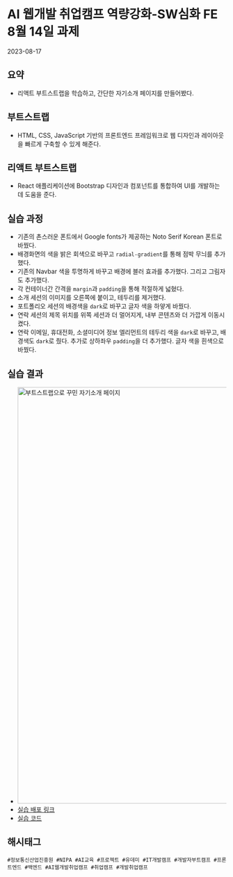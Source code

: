 
# AI 웹개발 취업캠프 역량강화-SW심화 FE 8월 14일 과제
<time>2023-08-17</time>

## 요약
- 리액트 부트스트랩을 학습하고, 간단한 자기소개 페이지를 만들어봤다.

## 부트스트랩
- HTML, CSS, JavaScript 기반의 프론트엔드 프레임워크로 웹 디자인과 레이아웃을 빠르게 구축할 수 있게 해준다.
## 리액트 부트스트랩
- React 애플리케이션에 Bootstrap 디자인과 컴포넌트를 통합하여 UI를 개발하는 데 도움을 준다.

## 실습 과정
- 기존의 촌스러운 폰트에서 Google fonts가 제공하는 Noto Serif Korean 폰트로 바꿨다.
- 배경화면의 색을 밝은 회색으로 바꾸고 `radial-gradient`를 통해 점박 무늬를 추가했다.
- 기존의 Navbar 색을 투명하게 바꾸고 배경에 블러 효과를 추가했다. 그리고 그림자도 추가했다.
- 각 컨테이너간 간격을 `margin`과 `padding`을 통해 적절하게 넓혔다.
- 소개 세션의 이미지를 오른쪽에 붙이고, 테두리를 제거했다.
- 포트폴리오 세션의 배경색을 `dark`로 바꾸고 글자 색을 하얗게 바꿨다.
- 연락 세션의 제목 위치를 위쪽 세션과 더 멀어지게, 내부 콘텐츠와 더 가깝게 이동시켰다.
- 연락 이메일, 휴대전화, 소셜미디어 정보 엘리먼트의 테두리 색을 `dark`로 바꾸고, 배경색도 `dark`로 줬다. 추가로 상하좌우 `padding`을 더 추가했다. 글자 색을 흰색으로 바꿨다.

## 실습 결과
- <Image src={img1}
    width="1583"
    height="958"
    alt="부트스트랩으로 꾸민 자기소개 페이지" />
- [실습 배포 링크](seoul-ict-web-base-introduction.netlify.app)
- [실습 코드](https://github.com/naruteride/Seoul-ICT-Web-Base-Introduction)

## 해시태그
    #정보통신산업진흥원 #NIPA #AI교육 #프로젝트 #유데미 #IT개발캠프 #개발자부트캠프 #프론트엔드 #백엔드 #AI웹개발취업캠프 #취업캠프 #개발취업캠프